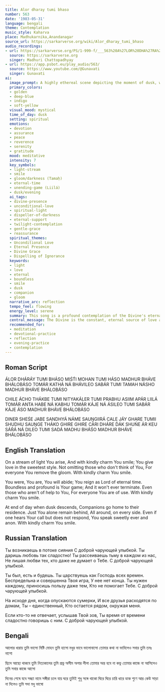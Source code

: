 ```yaml
---
title: Alor dharay tumi bhaso
number: 563
date: '1983-05-31'
language: bengali
theme: Contemplation
music_style: Kaharva
place: Madhukarnika,Anandanagar
source_url: https://sarkarverse.org/wiki/Alor_dharay_tumi_bhaso
audio_recordings:
- url: https://sarkarverse.org/PS/1-999-f/___563%20A%27LOR%20DHA%27RA%27Y%20TUMI%20BHA%27SO%202.mp3
  source: https://sarkarverse.org
  singer: Madhuri Chattopadhyay
- url: https://app.psbot.eu/play_audio/563/
  source: https://www.youtube.com/@Gunavati
  singer: Gunavati
ai:
  image_prompt: A highly ethereal scene depicting the moment of dusk, where deep indigo and violet shadows recede from a central, soft golden-yellow 'stream of light' (Álor Dháráy). The composition should feature a radiant, abstract embodiment of divine love, suggested by a gentle, compassionate smile emanating from the light itself, surrounding and comforting a lone figure. The style should be reminiscent of spiritual realism with an emphasis on eternal, unbounded grace, symbolizing the Lord's constant presence even in isolation.
  primary_colors:
  - golden
  - deep-blue
  - indigo
  - soft-yellow
  visual_mood: mystical
  time_of_day: dusk
  setting: spiritual
  emotions:
  - devotion
  - assurance
  - peace
  - reverence
  - serenity
  - gratitude
  mood: meditative
  intensity: 7
  key_symbols:
  - light-stream
  - smile
  - gloom/darkness (Tamaḥ)
  - eternal-time
  - unending-game (Liilá)
  - dusk/evening
  ai_tags:
  - divine-presence
  - unconditional-love
  - spiritual-light
  - dispeller-of-darkness
  - eternal-support
  - twilight-contemplation
  - gentle-grace
  - reassurance
  spiritual_themes:
  - Unconditional Love
  - Eternal Presence
  - Divine Grace
  - Dispelling of Ignorance
  keywords:
  - light
  - love
  - eternal
  - boundless
  - smile
  - dusk
  - companion
  - gloom
  narrative_arc: reflection
  tempo_feel: flowing
  energy_level: serene
  summary: This song is a profound contemplation of the Divine's eternal nature and unconditional love. It describes the Lord arising in a stream of light, smiling sweetly, and constantly working to remove the inner gloom of everyone, even those who ignore Him. The lyrics emphasize that while earthly companions depart when difficulties arise (like the settling of dusk), the Divine remains the sole, ever-present supporter, continually speaking sweetly to the heart, regardless of reciprocation.
  central_message: The Divine is the constant, eternal source of love and light who unconditionally supports and protects all beings, regardless of their devotion or neglect.
  recommended_for:
  - meditation
  - devotional-practice
  - reflection
  - evening-practice
  - contemplation
---
```


## Roman Script

ÁLOR DHÁRÁY TUMI BHÁSO
MIŚT́I MOHAN TUMI HÁSO
MADHUR BHÁVE BHÁLOBÁSO
TOMÁR KATHÁ NÁ BHÁVILEO
SABÁR TUMI TAMAH NÁSHO
MADHUR BHÁVE BHÁLOBÁSO

CHILE ÁCHO THÁKBE TUMI
NITYAKÁLER TUMI PRABHU
ASIIM APÁR LIILÁ TOMÁR
ANTA HABE NÁ KABHU
TOMÁR KÁJE NÁ ÁSILEO
TUMI SABÁR KÁJE ÁSO
MADHUR BHÁVE BHÁLOBÁSO

DINER SHEŚE JABE SANDHYÁ NÁME
SAUṊGIIRÁ CALE JÁY GHARE
TUMII SHUDHU SAUṊGE THÁKO
GHIRE GHIRE CÁRI DHÁRE
D́ÁK SHUŃE ÁR KEU SÁŔÁ NÁ DILEO
TUMI SADÁ MADHU BHÁŚO
MADHUR BHÁVE BHÁLOBÁSO

## English Translation

On a stream of light You arise,
And with kindly charm You smile;
You give love in the sweetest style.
Not omitting those who don't think of You,
For everyone You remove the gloom.
With kindly charm You smile.

You were, You are, You will abide;
You reign as Lord of eternal time.
Boundless and profound is Your game;
And it won't ever terminate.
Even those who aren't of help to You,
For everyone You are of use.
With kindly charm You smile.

At end of day when dusk descends,
Companions go home to their residence.
Just You alone remain behind,
All around, on every side.
Even if one hears Your call but does not respond,
You speak sweetly ever and anon.
With kindly charm You smile.

## Russian Translation

Ты возникаешь в потоке сияния
С доброй чарующей улыбкой.
Ты даришь любовь так сладостно!
Ты рассеиваешь тьму в каждом из нас,
Не лишая любви тех, кто даже не думает о Тебе.
С доброй чарующей улыбкой.

Ты был, есть и будешь.
Ты царствуешь как Господь всех времен.
Беспредельна и совершенна Твоя игра,
У нее нет конца.
Ты нужен каждому, приносишь пользу даже тем,
Кто не помогает Тебе.
С доброй чарующей улыбкой.

На исходе дня, когда опускаются сумерки,
И все друзья расходятся по домам,
Ты – единственный,
Кто остается рядом, окружая меня.

Если кто-то не отвечает, услышав Твой зов,
Ты время от времени сладостно говоришь с ним.
С доброй чарующей улыбкой.

## Bengali

আলোর ধারায় তুমি ভাসো
মিষ্টি মোহন তুমি হাসো
মধুর ভাবে ভালোবাসো
তোমার কথা না ভাবিলেও
সবার তুমি তমঃ নাশো

ছিলে আছো থাকবে তুমি
নিত্যকালের তুমি প্রভু
অসীম অপার লীলা তোমার
অন্ত হবে না কভু
তোমার কাজে না আসিলেও
তুমি সবার কাজে আসো

দিনের শেষে যবে সন্ধ্যা নামে
সঙ্গীরা চলে যায় ঘরে
তুমিই শুধু সঙ্গে থাকো
ঘিরে ঘিরে চারি ধারে
ডাক শুণে আর কেউ সাড়া না দিলেও
তুমি সদা মধু ভাষো
